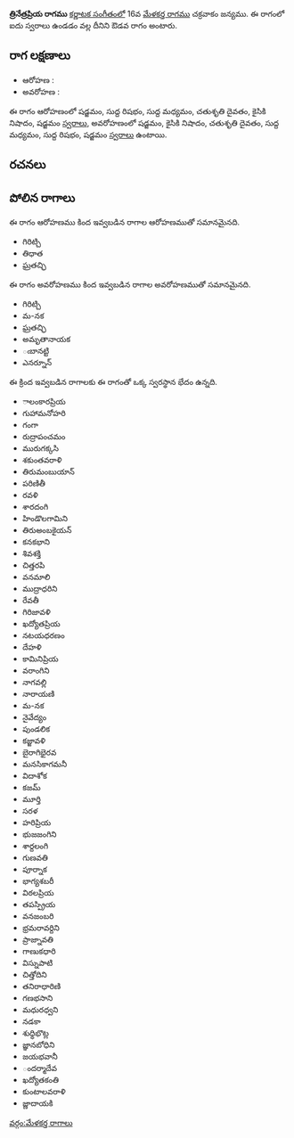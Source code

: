 {{Infobox ragam
	| name          	= త్రినేత్రప్రియ
	| synonym	    	= 
	| mela          	= 
	| chakra        	= 
	| janaka        	= 
	| type          	= ఔడవ
	| arohanam      	= {{svaraC|S|R1|M1|D2|N2|S'}} 
	| avarohanam    	= {{svaraC|S'|N2|D2|M1|R1|S}}
	| jeeva         	=
	| chhaya        	=
	| nyasa         	=
	| vishesha      	= 
	| equivalent  		= 
}}
{{కర్ణాటక సంగీత రాగాలు}}
'''త్రినేత్రప్రియ రాగము''' [[కర్ణాటక సంగీతం]]లో 16వ [[మేళకర్త రాగము]] చక్రవాకం జన్యము.  ఈ రాగంలో ఐదు స్వరాలు ఉండడం వల్ల దీనిని ఔడవ రాగం అంటారు.


==రాగ లక్షణాలు==


* ఆరోహణ : {{svaraC|S|R1|M1|D2|N2|S'}} 
* అవరోహణ : {{svaraC|S'|N2|D2|M1|R1|S}}

ఈ రాగం ఆరోహణంలో షడ్జమం, సుద్ద రిషభం, సుద్ద మధ్యమం, చతుశృతి దైవతం, కైసికి నిషాదం, షడ్జమం [[స్వరాలు]], అవరోహణంలో షడ్జమం, కైసికి నిషాదం, చతుశృతి దైవతం, సుద్ద మధ్యమం, సుద్ద రిషభం, షడ్జమం [[స్వరాలు]] ఉంటాయి.

==రచనలు==



==పోలిన రాగాలు==
ఈ రాగం ఆరోహణము కింద ఇవ్వబడిన రాగాల ఆరోహణముతో సమానమైనది.
* గిరిట్చి
* తిధాత
* ఘ్రతచ్ఛి

ఈ రాగం అవరోహణము కింద ఇవ్వబడిన రాగాల అవరోహణముతో సమానమైనది.
* గిరిట్చి
* మ-నక
* ఘ్రతచ్ఛి
* అమృతానాయక
* ఁబానట్టి
* ఎనర్నూన్

ఈ క్రింద ఇవ్వబడిన రాగాలకు ఈ రాగంతో ఒక్క స్వరస్థాన భేదం ఉన్నది.
* ాలంకారప్రియ
* గుహామనోహరి
* గంగా
* రుద్రాపంచమం
* మురుగక్కసి
* శకుంతవరాళి
* తిరుమంబుయాన్
* పరిణితీ
* రవళి
* శారదంగి
* హిండొలగామిని
* తిరుఅంబకైయన్
* కనకభాని
* శివశక్తి
* చిత్తరపి
* వనమాలి
* ముద్రాధరిని
* రేవతీ
* గిరిజావళి
* ఖద్యోతప్రియ
* నటయధరణం
* దేహళి
* కామినిప్రియ
* వరాంగిని
* నాగవల్లి
* నారాయణి
* మ-నక
* నైవేద్యం
* పుండలిక
* కజ్జావళి
* బైరాగిభైరవ
* మనసికాగమనీ
* విదాశోక
* కజమ్
* మూర్తి
* సరళ
* హరిప్రియ
* భుజజంగిని
* శార్దలంగి
* గుణవతి
* పూర్నాక
* భాగ్యశబరీ
* విఠలప్రియ
* తపస్ప్రియ
* వనజంబరి
* భ్రమరావర్దిని
* ప్రాజ్నావతి
* గాణుకధారి
* విస్నుపాటి
* చిత్తోదిని
* తనిరాధారిణి
* గణభసాని
* మధురధ్వని
* నడకా
* శుధ్ధిభొట్ల
* జ్ఞానబోధిని
* జయభవానీ
* ందర్మాదేవ
* ఖద్యోతకంతి
* కుంటాలవరాళి
* జ్ణాదాయకి



[[వర్గం:మేళకర్త రాగాలు]]